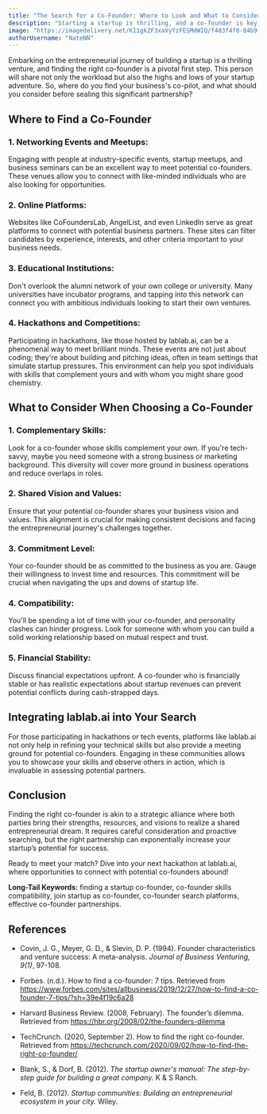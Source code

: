 ```yaml
---
title: "The Search for a Co-Founder: Where to Look and What to Consider"
description: "Starting a startup is thrilling, and a co-founder is key. They share the workload, highs, and lows. But where do you find them, and what should you consider before forming this crucial partnership?"
image: "https://imagedelivery.net/K11gkZF3xaVyYzFESMdWIQ/f483f4f0-84b9-4327-062f-2ebbbf078600/full"
authorUsername: "NateNN"
---
```


Embarking on the entrepreneurial journey of building a startup is a thrilling venture, and finding the right co-founder is a pivotal first step. This person will share not only the workload but also the highs and lows of your startup adventure. So, where do you find your business's co-pilot, and what should you consider before sealing this significant partnership?

## Where to Find a Co-Founder

### 1. Networking Events and Meetups:
Engaging with people at industry-specific events, startup meetups, and business seminars can be an excellent way to meet potential co-founders. These venues allow you to connect with like-minded individuals who are also looking for opportunities.

### 2. Online Platforms:
Websites like CoFoundersLab, AngelList, and even LinkedIn serve as great platforms to connect with potential business partners. These sites can filter candidates by experience, interests, and other criteria important to your business needs.

### 3. Educational Institutions:
Don't overlook the alumni network of your own college or university. Many universities have incubator programs, and tapping into this network can connect you with ambitious individuals looking to start their own ventures.

### 4. Hackathons and Competitions:
Participating in hackathons, like those hosted by lablab.ai, can be a phenomenal way to meet brilliant minds. These events are not just about coding; they're about building and pitching ideas, often in team settings that simulate startup pressures. This environment can help you spot individuals with skills that complement yours and with whom you might share good chemistry.

## What to Consider When Choosing a Co-Founder

### 1. Complementary Skills:
Look for a co-founder whose skills complement your own. If you're tech-savvy, maybe you need someone with a strong business or marketing background. This diversity will cover more ground in business operations and reduce overlaps in roles.

### 2. Shared Vision and Values:
Ensure that your potential co-founder shares your business vision and values. This alignment is crucial for making consistent decisions and facing the entrepreneurial journey's challenges together.

### 3. Commitment Level:
Your co-founder should be as committed to the business as you are. Gauge their willingness to invest time and resources. This commitment will be crucial when navigating the ups and downs of startup life.

### 4. Compatibility:
You'll be spending a lot of time with your co-founder, and personality clashes can hinder progress. Look for someone with whom you can build a solid working relationship based on mutual respect and trust.

### 5. Financial Stability:
Discuss financial expectations upfront. A co-founder who is financially stable or has realistic expectations about startup revenues can prevent potential conflicts during cash-strapped days.

## Integrating lablab.ai into Your Search
For those participating in hackathons or tech events, platforms like lablab.ai not only help in refining your technical skills but also provide a meeting ground for potential co-founders. Engaging in these communities allows you to showcase your skills and observe others in action, which is invaluable in assessing potential partners.

## Conclusion
Finding the right co-founder is akin to a strategic alliance where both parties bring their strengths, resources, and visions to realize a shared entrepreneurial dream. It requires careful consideration and proactive searching, but the right partnership can exponentially increase your startup’s potential for success.

Ready to meet your match? Dive into your next hackathon at lablab.ai, where opportunities to connect with potential co-founders abound!


**Long-Tail Keywords:** finding a startup co-founder, co-founder skills compatibility, join startup as co-founder, co-founder search platforms, effective co-founder partnerships.


## References 
- Covin, J. G., Meyer, G. D., & Slevin, D. P. (1994). Founder characteristics and venture success: A meta-analysis. *Journal of Business Venturing, 9(1)*, 97-108.

- Forbes. (n.d.). How to find a co-founder: 7 tips. Retrieved from https://www.forbes.com/sites/allbusiness/2019/12/27/how-to-find-a-co-founder-7-tips/?sh=39e4f19c6a28

- Harvard Business Review. (2008, February). The founder’s dilemma. Retrieved from https://hbr.org/2008/02/the-founders-dilemma

- TechCrunch. (2020, September 2). How to find the right co-founder. Retrieved from https://techcrunch.com/2020/09/02/how-to-find-the-right-co-founder/

- Blank, S., & Dorf, B. (2012). *The startup owner's manual: The step-by-step guide for building a great company.* K & S Ranch.

- Feld, B. (2012). *Startup communities: Building an entrepreneurial ecosystem in your city.* Wiley.






